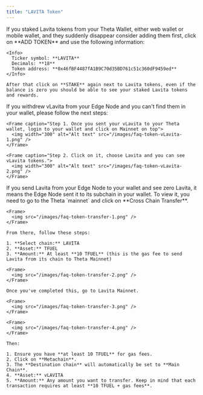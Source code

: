 ```yaml
---
title: "LAVITA Token"
---
```


<AccordionGroup>
  <Accordion title="Where is my staked LAVITA?" icon="alien-8bit">
    If you staked Lavita tokens from your Theta Wallet, either web wallet or mobile wallet, and they suddenly disappear consider adding them first, click on **ADD TOKEN** and use the following information:

    <Info>
      Ticker symbol: **LAVITA**  
      Decimals: **18**  
      Token address: **0x46fBF4487fA1B9C70d35BD761c51c360dF9459ed**  
    </Info>

    After that click on **STAKE** again next to Lavita tokens, even if the balance is zero you should be able to see your staked Lavita tokens and rewards.
  </Accordion>

  <Accordion title="Where is my vLavita?" icon="alien-8bit">
    If you withdrew vLavita from your Edge Node and you can't find them in your wallet, please follow the next steps:

    <Frame caption="Step 1. Once you sent your vLavita to your Theta wallet, login to your wallet and click on Mainnet on top">
      <img width="300" alt="Alt text" src="/images/faq-token-vLavita-1.png" />
    </Frame>

    <Frame caption="Step 2. Click on it, choose Lavita and you can see vLavita tokens.">
      <img width="300" alt="Alt text" src="/images/faq-token-vLavita-2.png" />
    </Frame>
  </Accordion>

  <Accordion title="How does LAVITA Cross Chain Transfer work?" icon="alien-8bit">
    If you send Lavita from your Edge Node to your wallet and see zero Lavita, it means the Edge Node sent it to its subchain in your wallet. To view it, you need to go to the Theta `mainnet` and click on **Cross Chain Transfer**.

    <Frame>
      <img src="/images/faq-token-transfer-1.png" />
    </Frame>

    From there, follow these steps:

    1. **Select chain:** LAVITA  
    2. **Asset:** TFUEL  
    3. **Amount:** At least **10 TFUEL** (this is the gas fee to send Lavita from its chain to Theta Mainnet)  

    <Frame>
      <img src="/images/faq-token-transfer-2.png" />
    </Frame>

    Once you've completed this, go to Lavita Mainnet.

    <Frame>
      <img src="/images/faq-token-transfer-3.png" />
    </Frame>

    <Frame>
      <img src="/images/faq-token-transfer-4.png" />
    </Frame>

    Then:

    1. Ensure you have **at least 10 TFUEL** for gas fees.  
    2. Click on **Metachain**.  
    3. The **Destination chain** will automatically be set to **Main Chain**.  
    4. **Asset:** vLAVITA  
    5. **Amount:** Any amount you want to transfer. Keep in mind that each transaction requires at least **10 TFUEL + gas fees**.  
  </Accordion>
</AccordionGroup>
